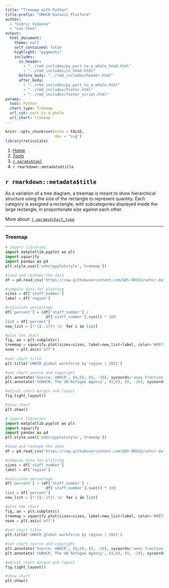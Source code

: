 ```yaml
---
title: "Treemap with Python"
title-prefix: "UNHCR Dataviz Platform"
author:
  - "Cedric Vidonne"
  - "Lei Chen"
output:
  html_document:
    theme: null
    self_contained: false
    highlight: "pygments"
    includes:
      in_header:
        - "../rmd_includes/py_part_to_a_whole_head.html"
        - "../rmd_includes/in_head.html"
      before_body: "../rmd_includes/header.html"
      after_body:
        - "../rmd_includes/py_part_to_a_whole.html"
        - "../rmd_includes/footer.html"
        - "../rmd_includes/footer_script.html"
params:
  tool: Python
  chart_type: Treemap
  url_cat: part_to_a_whole
  url_chart: treemap
---
```


```r
knitr::opts_chunk$set(echo = FALSE,
                      dev = "svg")
library(reticulate)
```

<main id="tools" class="container py-5">

<!-- Breadcrumb is filled automatically with the text from Title and Tool parameter in YAML --> 
<nav aria-label="breadcrumb">
    <ol class="breadcrumb">
        <li class="breadcrumb-item"><a href="../../">Home</a></li>
        <li class="breadcrumb-item"><a href="../">Tools</a></li>
        <li class="breadcrumb-item"><a href="../`r tolower(params$tool)`/">`r params$tool`</a></li>
        <li class="breadcrumb-item active" aria-current="page">`r rmarkdown::metadata$title`</li>
    </ol>
</nav>

<!-- Intro header --> 
<div class="my-5 text-center">

## `r rmarkdown::metadata$title`

<div class="row justify-content-center">
<div class="col-lg-8">

<!-- Only text to change below, the rest comes from the YAML --> 
As a variation of a tree diagram, a treemap is meant to show hierarchical structure using the size of the rectangle to represent quantity. Each category is assigned a rectangle, with subcategories displayed inside the large rectangle, in proportionate size against each other.

More about: <a href="../../chart_gallery/`r params$url_cat`.html#`r params$url_chart`">`r params$chart_type`</a>

</div>
</div>
</div>


----

<!-- Beginning of section, should be preceded by hr (----) --> 
<section class="my-5">

### Treemap

<div class="row">

<!-- First column for large screen --> 
<div class="col-lg-6">

```python
# import libraries
import matplotlib.pyplot as plt
import squarify
import pandas as pd
plt.style.use(['unhcrpyplotstyle','treemap'])

#load and reshape the data
df = pd.read_csv('https://raw.githubusercontent.com/GDS-ODSSS/unhcr-dataviz-platform/master/data/part_to_a_whole/treemap.csv')

#compute data for plotting
sizes = df['staff_number']
label = df['region']

#calculate percentage
df['percent'] = (df['staff_number'] / 
                  df['staff_number'].sum()) * 100
list = df['percent']
new_list = [f'{i:.1f}% \n' for i in list]

#plot the chart
fig, ax = plt.subplots()
treemap = squarify.plot(sizes=sizes, label=new_list+label, color='#0072BC', ec='#ffffff', text_kwargs={"color":"#ffffff"})
noax = plt.axis('off')
       
#set chart title
plt.title('UNHCR global workforce by region | 2021')

#set chart source and copyright
plt.annotate('Source: UNHCR', (0,0), (0, -10), xycoords='axes fraction', textcoords='offset points', va='top', color = '#666666', fontsize=9)
plt.annotate('©UNHCR, The UN Refugee Agency', (0,0), (0, -20), xycoords='axes fraction', textcoords='offset points', va='top', color = '#666666', fontsize=9)

#adjust chart margin and layout
fig.tight_layout()

#show chart
plt.show()
```

</div>
<!-- End First column --->

<!-- Second column for large screen --> 
<div class="col-lg-6">



```python
# import libraries
import matplotlib.pyplot as plt
import squarify
import pandas as pd
plt.style.use(['unhcrpyplotstyle','treemap'])

#load and reshape the data
df = pd.read_csv('https://raw.githubusercontent.com/GDS-ODSSS/unhcr-dataviz-platform/master/data/part_to_a_whole/treemap.csv')

#compute data for plotting
sizes = df['staff_number']
label = df['region']

#calculate percentage
df['percent'] = (df['staff_number'] / 
                  df['staff_number'].sum()) * 100
list = df['percent']
new_list = [f'{i:.1f}% \n' for i in list]

#plot the chart
fig, ax = plt.subplots()
treemap = squarify.plot(sizes=sizes, label=new_list+label, color='#0072BC', ec='#ffffff', text_kwargs={"color":"#ffffff"})
noax = plt.axis('off')
       
#set chart title
plt.title('UNHCR global workforce by region | 2021')

#set chart source and copyright
plt.annotate('Source: UNHCR', (0,0), (0, -10), xycoords='axes fraction', textcoords='offset points', va='top', color = '#666666', fontsize=9)
plt.annotate('©UNHCR, The UN Refugee Agency', (0,0), (0, -20), xycoords='axes fraction', textcoords='offset points', va='top', color = '#666666', fontsize=9)

#adjust chart margin and layout
fig.tight_layout()

#show chart
plt.show()
```


</div>
<!-- End Second column --->

</div>
</section>
<!-- End of section --->


</main>
